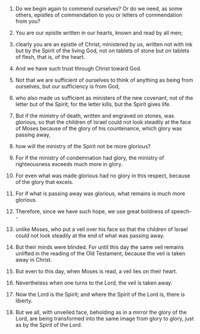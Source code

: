 
1. Do we begin again to commend ourselves? Or do we need, as some others, epistles of commendation to you or letters of commendation from you?

2. You are our epistle written in our hearts, known and read by all men;

3. clearly you are an epistle of Christ, ministered by us, written not with ink but by the Spirit of the living God, not on tablets of stone but on tablets of flesh, that is, of the heart.

4. And we have such trust through Christ toward God.

5. Not that we are sufficient of ourselves to think of anything as being from ourselves, but our sufficiency is from God,

6. who also made us sufficient as ministers of the new covenant, not of the letter but of the Spirit; for the letter kills, but the Spirit gives life.

7. But if the ministry of death, written and engraved on stones, was glorious, so that the children of Israel could not look steadily at the face of Moses because of the glory of his countenance, which glory was passing away,

8. how will the ministry of the Spirit not be more glorious?

9. For if the ministry of condemnation had glory, the ministry of righteousness exceeds much more in glory.

10. For even what was made glorious had no glory in this respect, because of the glory that excels.

11. For if what is passing away was glorious, what remains is much more glorious.

12. Therefore, since we have such hope, we use great boldness of speech--

13. unlike Moses, who put a veil over his face so that the children of Israel could not look steadily at the end of what was passing away.

14. But their minds were blinded. For until this day the same veil remains unlifted in the reading of the Old Testament, because the veil is taken away in Christ.

15. But even to this day, when Moses is read, a veil lies on their heart.

16. Nevertheless when one turns to the Lord, the veil is taken away.

17. Now the Lord is the Spirit; and where the Spirit of the Lord is, there is liberty.

18. But we all, with unveiled face, beholding as in a mirror the glory of the Lord, are being transformed into the same image from glory to glory, just as by the Spirit of the Lord.


